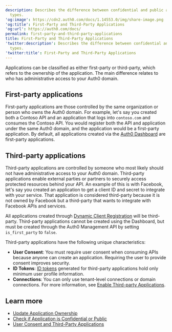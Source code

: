 ```yaml
---
description: Describes the difference between confidential and public application
  types.
'og:image': https://cdn2.auth0.com/docs/1.14553.0/img/share-image.png
'og:title': First-Party and Third-Party Applications
'og:url': https://auth0.com/docs/
permalink: first-party-and-third-party-applications
title: First-Party and Third-Party Applications
'twitter:description': Describes the difference between confidential and public application
  types.
'twitter:title': First-Party and Third-Party Applications
---
```

Applications can be classified as either first-party or third-party, which refers to the ownership of the application. The main difference relates to who has administrative access to your Auth0 domain.

## First-party applications

First-party applications are those controlled by the same organization or person who owns the Auth0 domain. For example, let's say you created both a Contoso API and an application that logs into `contoso.com` and consumes the Contoso API. You would register both the API and application under the same Auth0 domain, and the application would be a first-party application. By default, all applications created via the [Auth0 Dashboard](https://manage.auth0.com/#/applications) are first-party applications.

## Third-party applications

Third-party applications are controlled by someone who most likely should not have administrative access to your Auth0 domain. Third-party applications enable external parties or partners to securely access protected resources behind your API. An example of this is with Facebook, let's say you created an application to get a <Tooltip tip="Client ID: Identification value given to your registered resource from Auth0." cta="View Glossary" href="/docs/glossary?term=client+ID">client ID</Tooltip> and secret to integrate with your service. That application is considered third-party because it is not owned by Facebook but a third-party that wants to integrate with Facebook APIs and services.

All applications created through [Dynamic Client Registration](/docs/get-started/applications/dynamic-client-registration) will be third-party. Third-party applications cannot be created using the Dashboard, but must be created through the Auth0 <Tooltip tip="Management API: A product to allow customers to perform administrative tasks." cta="View Glossary" href="/docs/glossary?term=Management+API">Management API</Tooltip> by setting `is_first_party` to `false`.

Third-party applications have the following unique characteristics:

* **User Consent**: You must require user consent when consuming APIs because anyone can create an application. Requiring the user to provide consent improves security.
* **<Tooltip tip="ID Token: Credential meant for the client itself, rather than for accessing a resource." cta="View Glossary" href="/docs/glossary?term=ID+Tokens">ID Tokens</Tooltip>**: [ID tokens](/docs/secure/tokens/id-tokens) generated for third-party applications hold only minimum user profile information.
* **Connections**: You can only use tenant-level connections or domain connections. For more information, see [Enable Third-party Applications](/docs/get-started/applications/confidential-and-public-applications/enable-third-party-applications).

## Learn more

* [Update Application Ownership](/docs/get-started/applications/confidential-and-public-applications/update-application-ownership)
* [Check if Application is Confidential or Public](/docs/get-started/applications/confidential-and-public-applications/view-application-type)
* [User Consent and Third-Party Applications](/docs/get-started/applications/confidential-and-public-applications/user-consent-and-third-party-applications)